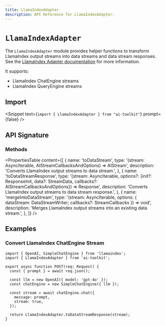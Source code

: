 ```yaml
---
title: LlamaIndexAdapter
description: API Reference for LlamaIndexAdapter.
---
```


# `LlamaIndexAdapter`

The `LlamaIndexAdapter` module provides helper functions to transform LlamaIndex output streams into data streams and data stream responses.
See the [LlamaIndex Adapter documentation](/providers/adapters/llamaindex) for more information.

It supports:

- LlamaIndex ChatEngine streams
- LlamaIndex QueryEngine streams

## Import

<Snippet text={`import { LlamaIndexAdapter } from "ai-toolkit"`} prompt={false} />

## API Signature

### Methods

<PropertiesTable
  content={[
    {
      name: 'toDataStream',
      type: '(stream: AsyncIterable<EngineResponse>, AIStreamCallbacksAndOptions) => AIStream',
      description: 'Converts LlamaIndex output streams to data stream.',
    },
    {
      name: 'toDataStreamResponse',
      type: '(stream: AsyncIterable<EngineResponse>, options?: {init?: ResponseInit, data?: StreamData, callbacks?: AIStreamCallbacksAndOptions}) => Response',
      description:
        'Converts LlamaIndex output streams to data stream response.',
    },
    {
      name: 'mergeIntoDataStream',
      type: '(stream: AsyncIterable<EngineResponse>, options: { dataStream: DataStreamWriter; callbacks?: StreamCallbacks }) => void',
      description:
        'Merges LlamaIndex output streams into an existing data stream.',
    },
  ]}
/>

## Examples

### Convert LlamaIndex ChatEngine Stream

```tsx filename="app/api/completion/route.ts" highlight="15"
import { OpenAI, SimpleChatEngine } from 'llamaindex';
import { LlamaIndexAdapter } from 'ai-toolkit';

export async function POST(req: Request) {
  const { prompt } = await req.json();

  const llm = new OpenAI({ model: 'gpt-4o' });
  const chatEngine = new SimpleChatEngine({ llm });

  const stream = await chatEngine.chat({
    message: prompt,
    stream: true,
  });

  return LlamaIndexAdapter.toDataStreamResponse(stream);
}
```
